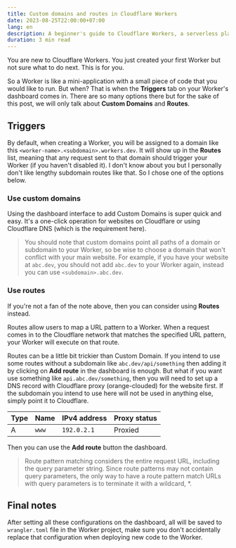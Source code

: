 ```yaml
---
title: Custom domains and routes in Cloudflare Workers
date: 2023-08-25T22:00:00+07:00
lang: en
description: A beginner's guide to Cloudflare Workers, a serverless platform that runs your code on the edge. Learn how to use custom domains and routes to trigger your Workers.
duration: 3 min read
---
```


You are new to Cloudflare Workers. You just created your first Worker but not sure what to do next. This is for you.

So a Worker is like a mini-application with a small piece of code that you would like to run. But when? That is when the **Triggers** tab on your Worker's dashboard comes in. There are so many options there but for the sake of this post, we will only talk about **Custom Domains** and **Routes**.

## Triggers

By default, when creating a Worker, you will be assigned to a domain like this `<worker-name>.<subdomain>.workers.dev`. It will show up in the **Routes** list, meaning that any request sent to that domain should trigger your Worker (if you haven't disabled it). I don't know about you but I personally don't like lengthy subdomain routes like that. So I chose one of the options below.

### Use custom domains

Using the dashboard interface to add Custom Domains is super quick and easy. It's a one-click operation for websites on Cloudflare or using Cloudflare DNS (which is the requirement here).

> You should note that custom domains point all paths of a domain or subdomain to your Worker, so be wise to choose a domain that won't conflict with your main website. For example, if you have your website at `abc.dev`, you should not add `abc.dev` to your Worker again, instead you can use `<subdomain>.abc.dev`.

### Use routes

If you're not a fan of the note above, then you can consider using **Routes** instead.

Routes allow users to map a URL pattern to a Worker. When a request comes in to the Cloudflare network that matches the specified URL pattern, your Worker will execute on that route.

Routes can be a little bit trickier than Custom Domain. If you intend to use some routes without a subdomain like `abc.dev/api/something` then adding it by clicking on **Add route** in the dashboard is enough. But what if you want use something like `api.abc.dev/something`, then you will need to set up a DNS record with Cloudflare proxy (orange-clouded) for the website first. If the subdomain you intend to use here will not be used in anything else, simply point it to Cloudflare.

| Type | Name  | IPv4 address | Proxy status |
| ---- | ----- | ------------ | ------------ |
| A    | `www` | `192.0.2.1`  | Proxied      |

Then you can use the **Add route** button the dashboard.

> Route pattern matching considers the entire request URL, including the query parameter string. Since route patterns may not contain query parameters, the only way to have a route pattern match URLs with query parameters is to terminate it with a wildcard, \*.

## Final notes

After setting all these configurations on the dashboard, all will be saved to `wrangler.toml` file in the Worker project, make sure you don't accidentally replace that configuration when deploying new code to the Worker.
